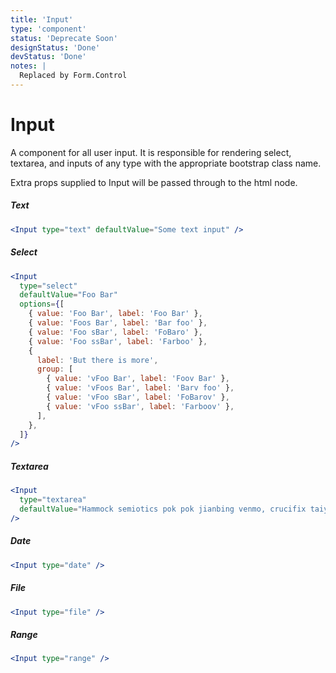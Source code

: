 ```yaml
---
title: 'Input'
type: 'component'
status: 'Deprecate Soon'
designStatus: 'Done'
devStatus: 'Done'
notes: |
  Replaced by Form.Control
---
```





# Input



A component for all user input. It is responsible for rendering select, textarea, and inputs of any type with the appropriate bootstrap class name.

Extra props supplied to Input will be passed through to the html node.

##### Text

```jsx live
<Input type="text" defaultValue="Some text input" />
```

##### Select

```jsx live
<Input
  type="select"
  defaultValue="Foo Bar"
  options={[
    { value: 'Foo Bar', label: 'Foo Bar' },
    { value: 'Foos Bar', label: 'Bar foo' },
    { value: 'Foo sBar', label: 'FoBaro' },
    { value: 'Foo ssBar', label: 'Farboo' },
    {
      label: 'But there is more',
      group: [
        { value: 'vFoo Bar', label: 'Foov Bar' },
        { value: 'vFoos Bar', label: 'Barv foo' },
        { value: 'vFoo sBar', label: 'FoBarov' },
        { value: 'vFoo ssBar', label: 'Farboov' },
      ],
    },
  ]}
/>
```

##### Textarea

```jsx live
<Input
  type="textarea"
  defaultValue="Hammock semiotics pok pok jianbing venmo, crucifix taiyaki stumptown irony ennui knausgaard bitters synth slow-carb iPhone."
/>
```

##### Date

```jsx live
<Input type="date" />
```

##### File

```jsx live
<Input type="file" />
```

##### Range

```jsx live
<Input type="range" />
```
